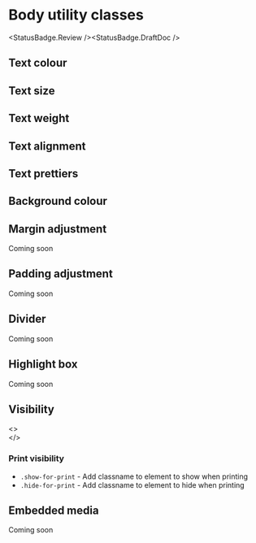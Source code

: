 
# Body utility classes
<StatusBadge.Review /><StatusBadge.DraftDoc />

## Text colour
<Story id="components-body-utilities--text-color-utils" />

## Text size
<Story id="components-body-utilities--text-size-utils" />

## Text weight
<Story id="components-body-utilities--text-weight-utils" />

## Text alignment
<Story id="components-body-utilities--text-align-utils" />

## Text prettiers
<Story id="components-body-utilities--text-pretty-utils" />

## Background colour
<Story id="components-body-utilities--background-colour-utils" />

## Margin adjustment

Coming soon

## Padding adjustment

Coming soon

## Divider

Coming soon

## Highlight box

Coming soon

## Visibility
<Story id="components-body-utilities--visibility-utils" />

<><br /></>

### Print visibility
- `.show-for-print` - Add classname to element to show when printing
- `.hide-for-print` - Add classname to element to hide when printing

## Embedded media

Coming soon

